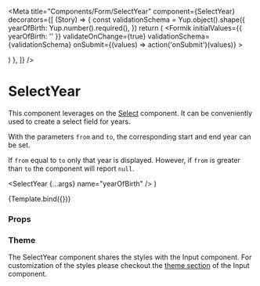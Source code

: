 
<Meta
  title="Components/Form/SelectYear"
  component={SelectYear}
  decorators={[
    (Story) => {
      const validationSchema = Yup.object().shape({
        yearOfBirth: Yup.number().required(),
      })
      return (
        <Formik
          initialValues={{ yearOfBirth: '' }}
          validateOnChange={true}
          validationSchema={validationSchema}
          onSubmit={(values) => action('onSubmit')(values)}
        >
          <Form>
            <Story />
          </Form>
        </Formik>
      )
    },
  ]}
/>

# SelectYear

This component leverages on the [Select](/docs/components-form-select--default-story) component. It can be conveniently used to create a select field for years.

With the parameters `from` and `to`, the corresponding start and end year can be set.

If `from` equal to `to` only that year is displayed.
However, if `from` is greater than `to` the component will report `null`.

  <SelectYear {...args} name="yearOfBirth" />
)

<Canvas>
  <Story
    name="Default"
    args={{
      label: 'Year of birth',
      from: 2018,
      to: new Date().getFullYear(),
      mode: Mode.light,
    }}
  >
    {Template.bind({})}
  </Story>
</Canvas>

### Props

<ArgsTable story="Default" />

### Theme

The SelectYear component shares the styles with the Input component.
For customization of the styles please checkout the [theme section](/docs/components-form-input--default-story#theme) of the Input component.
